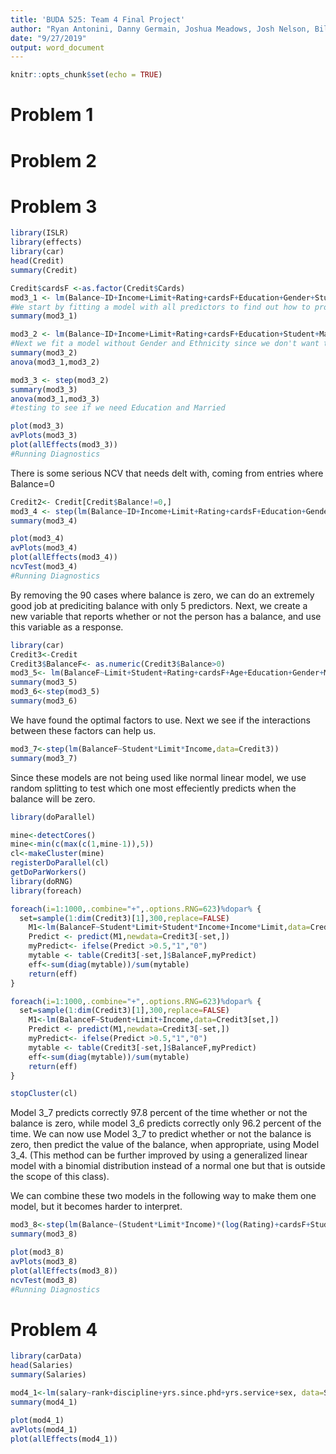 ```yaml
---
title: 'BUDA 525: Team 4 Final Project'
author: "Ryan Antonini, Danny Germain, Joshua Meadows, Josh Nelson, Bill Robertson"
date: "9/27/2019"
output: word_document
---
```


```r
knitr::opts_chunk$set(echo = TRUE)
```

# Problem 1



# Problem 2



# Problem 3

```r
library(ISLR)
library(effects)
library(car)
head(Credit)
summary(Credit)
```

```r
Credit$cardsF <-as.factor(Credit$Cards)
mod3_1 <- lm(Balance~ID+Income+Limit+Rating+cardsF+Education+Gender+Student+Married+Ethnicity,data=Credit)
#We start by fitting a model with all predictors to find out how to procede
summary(mod3_1)
```

```r
mod3_2 <- lm(Balance~ID+Income+Limit+Rating+cardsF+Education+Student+Married,data=Credit)
#Next we fit a model without Gender and Ethnicity since we don't want to use them, and compare them to the model with all predictors
summary(mod3_2)
anova(mod3_1,mod3_2)
```

```r
mod3_3 <- step(mod3_2)
summary(mod3_3)
anova(mod3_1,mod3_3)
#testing to see if we need Education and Married
```

```r
plot(mod3_3)
avPlots(mod3_3)
plot(allEffects(mod3_3))
#Running Diagnostics
```

There is some serious NCV that needs delt with, coming from entries where Balance=0

```r
Credit2<- Credit[Credit$Balance!=0,]
mod3_4 <- step(lm(Balance~ID+Income+Limit+Rating+cardsF+Education+Gender+Student+Married+Ethnicity,data=Credit2))
summary(mod3_4)
```

```r
plot(mod3_4)
avPlots(mod3_4)
plot(allEffects(mod3_4))
ncvTest(mod3_4)
#Running Diagnostics
```

By removing the 90 cases where balance is zero, we can do an extremely good job at prediciting balance with only 5 predictors. Next, we create a new variable that reports whether or not the person has a balance, and use this variable as a response.

```r
library(car)
Credit3<-Credit
Credit3$BalanceF<- as.numeric(Credit3$Balance>0)
mod3_5<- lm(BalanceF~Limit+Student+Rating+cardsF+Age+Education+Gender+Married+Ethnicity+Income+ID,data=Credit3)
summary(mod3_5)
mod3_6<-step(mod3_5)
summary(mod3_6)
```

We have found the optimal factors to use. Next we see if the interactions between these factors can help us.

```r
mod3_7<-step(lm(BalanceF~Student*Limit*Income,data=Credit3))
summary(mod3_7)
```

Since these models are not being used like normal linear model, we use random splitting to test which one most effeciently predicts when the balance will be zero.

```r
library(doParallel)

mine<-detectCores()
mine<-min(c(max(c(1,mine-1)),5))
cl<-makeCluster(mine)
registerDoParallel(cl)
getDoParWorkers()
library(doRNG)
library(foreach)

foreach(i=1:1000,.combine="+",.options.RNG=623)%dopar% {
  set=sample(1:dim(Credit3)[1],300,replace=FALSE)
	M1<-lm(BalanceF~Student*Limit+Student*Income+Income*Limit,data=Credit3[set,])
	Predict <- predict(M1,newdata=Credit3[-set,])
	myPredict<- ifelse(Predict >0.5,"1","0")
	mytable <- table(Credit3[-set,]$BalanceF,myPredict)
	eff<-sum(diag(mytable))/sum(mytable)
	return(eff)
}

foreach(i=1:1000,.combine="+",.options.RNG=623)%dopar% {
  set=sample(1:dim(Credit3)[1],300,replace=FALSE)
	M1<-lm(BalanceF~Student+Limit+Income,data=Credit3[set,])
	Predict <- predict(M1,newdata=Credit3[-set,])
	myPredict<- ifelse(Predict >0.5,"1","0")
	mytable <- table(Credit3[-set,]$BalanceF,myPredict)
	eff<-sum(diag(mytable))/sum(mytable)
	return(eff)
}

stopCluster(cl)
```

Model 3_7 predicts correctly 97.8 percent of the time whether or not the balance is zero, while model 3_6 predicts correctly only 96.2 percent of the time. We can now use Model 3_7 to predict whether or not the balance is zero, then predict the value of the balance, when appropriate, using Model 3_4. (This method can be further improved by using a generalized linear model with a binomial distribution instead of a normal one but that is outside the scope of this class).

We can combine these two models in the following way to make them one model, but it becomes harder to interpret.

```r
mod3_8<-step(lm(Balance~(Student*Limit*Income)*(log(Rating)+cardsF+Student+Limit+Income),data=Credit3))
summary(mod3_8)
```

```r
plot(mod3_8)
avPlots(mod3_8)
plot(allEffects(mod3_8))
ncvTest(mod3_8)
#Running Diagnostics
```

# Problem 4

```r
library(carData)
head(Salaries)
summary(Salaries)
```

```r
mod4_1<-lm(salary~rank+discipline+yrs.since.phd+yrs.service+sex, data=Salaries)
summary(mod4_1)
```

```r
plot(mod4_1)
avPlots(mod4_1)
plot(allEffects(mod4_1))
```
